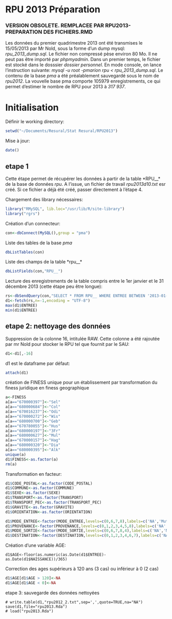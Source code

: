 RPU 2013 Préparation
========================================================

### VERSION OBSOLETE. REMPLACEE PAR RPU2013-PREPARATION DES FICHIERS.RMD

Les données du premier quadrimestre 2013 ont été transmises le 15/05/2013 par Mr Nold, sous la forme d'un dump mysql: *rpu_2013_dump.sql*. Le fichier non compressé pèse environ 80 Mo. Il ne peut pas être importé par *phpmyadmin*. Dans un premier temps, le fichier est stocké dans le dosssier *dossier personnel*. En mode console, on lance l'instruction suivante: *mysql -u root -pmarion rpu < rpu_2013_dump.sql*. Le contenu de la base *pma* a été préalablement sauvegardé sous le nom de *rpu2012*. La vouvelle base pma comporte 105979 enregistrements, ce qui permet d'estimer le nombre de RPU pour 2013 à *317 937*.

Initialisation
==============
Définir le working directory:
```r
setwd("~/Documents/Resural/Stat Resural/RPU2013")
```
Mise à jour:
```r
date()
```
etape 1
-------
Cette étape permet de récupérer les données à partir de la table *RPU__* de la base de données *rpu*. A l'issue, un fichier de travail *rpu2013d10.txt* esr créé. Si ce fichier a déjà été créé, passer directement à l'étape 4.

Chargement des library nécessaires:
```r
library("RMySQL", lib.loc="/usr/lib/R/site-library")
library("rgrs")

```
Création d'un connecteur:
```r
con<-dbConnect(MySQL(),group = "pma") 
```
Liste des tables de la base *pma*
```r
dbListTables(con)
```
Liste des champs de la table *rpu__*
```r
dbListFields(con,"RPU__")
```
Lecture des enregistrements de la table compris entre le 1er janvier et le 31 décembre 2013 (cette étape peu être longue):
```r
rs<-dbSendQuery(con,"SELECT * FROM RPU__ WHERE ENTREE BETWEEN '2013-01-01' AND '2014-01-01' ")
d1<-fetch(rs,n=-1,encoding = "UTF-8")
max(d1$ENTREE)
min(d1$ENTREE)
```
etape 2: nettoyage des données
------------------------------
Suppression de la colonne 16, intitulée RAW. Cette colonne a été rajoutée par mr Nold pour stocker le RPU tel que fournit par le SAU:
```r
d1<-d1[,-16]
```
d1 est le dataframe par défaut:
```r
attach(d1)
```
création de FINESS unique pour un établissement par transformation du finess juridique en finess geographique
```r
a<-FINESS
a[a=="670000397"]<-"Sel"
a[a=="680000684"]<-"Col"
a[a=="670016237"]<-"Odi"
a[a=="670000272"]<-"Wis"
a[a=="680000700"]<-"Geb"
a[a=="670780055"]<-"Hus"
a[a=="680000197"]<-"3Fr"
a[a=="680000627"]<-"Mul"
a[a=="670000157"]<-"Hag"
a[a=="680000320"]<-"Dia"
a[a=="680000395"]<-"Alk"
unique(a)
d1$FINESS<-as.factor(a)
rm(a)
```
Transformation en facteur:
```r
d1$CODE_POSTAL<-as.factor(CODE_POSTAL)
d1$COMMUNE<-as.factor(COMMUNE)
d1$SEXE<-as.factor(SEXE)
d1$TRANSPORT<-as.factor(TRANSPORT)
d1$TRANSPORT_PEC<-as.factor(TRANSPORT_PEC)
d1$GRAVITE<-as.factor(GRAVITE)
d1$ORIENTATION<-as.factor(ORIENTATION)

d1$MODE_ENTREE<-factor(MODE_ENTREE,levels=c(0,6,7,8),labels=c('NA','Mutation','Transfert','Domicile'))
d1$PROVENANCE<-factor(PROVENANCE,levels=c(0,1,2,3,4,5,8),labels=c('NA','MCO','SSR','SLD','PSY','PEA','PEO'))
d1$MODE_SORTIE<-factor(MODE_SORTIE,levels=c(0,6,7,8,4),labels=c('NA','Mutation','Transfert','Domicile','Décès'))
d1$DESTINATION<-factor(DESTINATION,levels=c(0,1,2,3,4,6,7),labels=c('NA','MCO','SSR','SLD','PSY','HAD','HMS'))
```
Création d'une variable AGE:
```r-age1
d1$AGE<-floor(as.numeric(as.Date(d1$ENTREE)-as.Date(d1$NAISSANCE))/365)
```
Correction des ages supérieurs à 120 ans (3 cas) ou inférieur à 0 (2 cas)
```r
d1$AGE[d1$AGE > 120]<-NA
d1$AGE[d1$AGE < 0]<-NA
```
etape 3: sauvegarde des données nettoyées
```r-sauvegarde
# write.table(d1,"rpu2012_2.txt",sep=',',quote=TRUE,na="NA")
save(d1,file="rpu2013.Rda")
# load("rpu2013.Rda")
```
